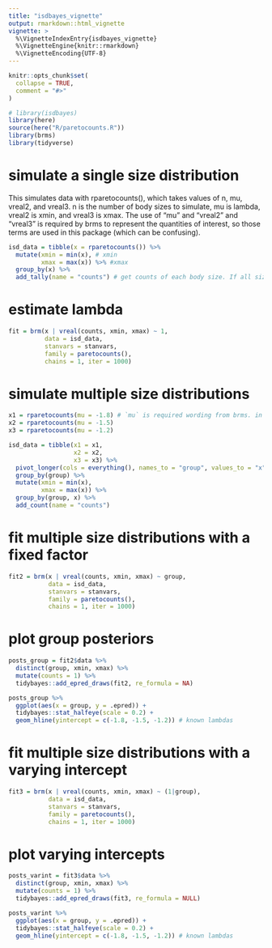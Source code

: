 ```yaml
---
title: "isdbayes_vignette"
output: rmarkdown::html_vignette
vignette: >
  %\VignetteIndexEntry{isdbayes_vignette}
  %\VignetteEngine{knitr::rmarkdown}
  %\VignetteEncoding{UTF-8}
---
```


```r
knitr::opts_chunk$set(
  collapse = TRUE,
  comment = "#>"
)
```

```r
# library(isdbayes)
library(here)
source(here("R/paretocounts.R"))
library(brms)
library(tidyverse)
```

# simulate a single size distribution
This simulates data with rparetocounts(), which takes values of n, mu, vreal2, and vreal3. n is the number of body sizes to simulate, mu is lambda, vreal2 is xmin, and vreal3 is xmax. The use of "mu" and "vreal2" and "vreal3" is required by brms to represent the quantities of interest, so those terms are used in this package (which can be confusing).

```r
isd_data = tibble(x = rparetocounts()) %>% 
  mutate(xmin = min(x), # xmin
         xmax = max(x)) %>% #xmax
  group_by(x) %>% 
  add_tally(name = "counts") # get counts of each body size. If all sizes are unique, this is just 1. This is where size densities would also go
```

# estimate lambda
```r
fit = brm(x | vreal(counts, xmin, xmax) ~ 1, 
          data = isd_data,
          stanvars = stanvars,
          family = paretocounts(),
          chains = 1, iter = 1000)
```

# simulate multiple size distributions
```r

x1 = rparetocounts(mu = -1.8) # `mu` is required wording from brms. in this case it means the lambda exponent of the ISD
x2 = rparetocounts(mu = -1.5)
x3 = rparetocounts(mu = -1.2)

isd_data = tibble(x1 = x1,
                  x2 = x2,
                  x3 = x3) %>% 
  pivot_longer(cols = everything(), names_to = "group", values_to = "x") %>% 
  group_by(group) %>% 
  mutate(xmin = min(x),
         xmax = max(x)) %>% 
  group_by(group, x) %>% 
  add_count(name = "counts")
```

# fit multiple size distributions with a fixed factor
```r
fit2 = brm(x | vreal(counts, xmin, xmax) ~ group, 
           data = isd_data,
           stanvars = stanvars,
           family = paretocounts(),
           chains = 1, iter = 1000)
```

# plot group posteriors
```r
posts_group = fit2$data %>% 
  distinct(group, xmin, xmax) %>% 
  mutate(counts = 1) %>% 
  tidybayes::add_epred_draws(fit2, re_formula = NA) 

posts_group %>% 
  ggplot(aes(x = group, y = .epred)) + 
  tidybayes::stat_halfeye(scale = 0.2) + 
  geom_hline(yintercept = c(-1.8, -1.5, -1.2)) # known lambdas
```

# fit multiple size distributions with a varying intercept
```r
fit3 = brm(x | vreal(counts, xmin, xmax) ~ (1|group), 
           data = isd_data,
           stanvars = stanvars,
           family = paretocounts(),
           chains = 1, iter = 1000)
```
# plot varying intercepts
```r
posts_varint = fit3$data %>% 
  distinct(group, xmin, xmax) %>% 
  mutate(counts = 1) %>% 
  tidybayes::add_epred_draws(fit3, re_formula = NULL) 

posts_varint %>% 
  ggplot(aes(x = group, y = .epred)) + 
  tidybayes::stat_halfeye(scale = 0.2) + 
  geom_hline(yintercept = c(-1.8, -1.5, -1.2)) # known lambdas
```




